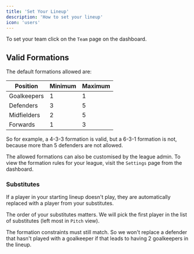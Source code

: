 ```yaml
---
title: 'Set Your Lineup'
description: 'How to set your lineup'
icon: 'users'
---
```


To set your team click on the `Team` page on the dashboard.

## Valid Formations

The default formations allowed are:

| Position    | Minimum  | Maximum  |
|-------------|----------|----------|
| Goalkeepers | 1        | 1        |
| Defenders   | 3        | 5        |
| Midfielders | 2        | 5        |
| Forwards    | 1        | 3        |

So for example, a 4-3-3 formation is valid, but a 6-3-1 formation is not, because more than 5 defenders are not allowed.

The allowed formations can also be customised by the league admin. To view the formation rules for your league, visit the `Settings` page from the dashboard.

### Substitutes

If a player in your starting lineup doesn't play, they are automatically replaced with a player from your substitutes.

The order of your substitutes matters. We will pick the first player in the list of substitutes (left most in `Pitch` view).

The formation constraints must still match. So we won't replace a defender that hasn't played with a goalkeeper if that leads to having 2 goalkeepers in the lineup.